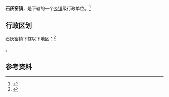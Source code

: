 {{中国乡级行政区|21/03/23/113/000}}

'''石灰窑镇'''，是{{PRC admin/fullname|21/03/23/113/000|3}}下辖的一个[[乡镇|乡镇]]级行政单位。<ref>{{PRC admin/ref sgc|{{PRC admin/parent|21/03/23/113/000}}}}</ref>

== 行政区划 ==

石灰窑镇下辖以下地区：<ref>{{PRC admin/ref sgc|21/03/23/113/000}}</ref>

{{PRC admin/children|21/03/23/113/000}}。

== 参考资料 ==

{{reflist}}

{{行政区划小作品}}
{{PRC admin/navcat|21/03/23/113/000}}